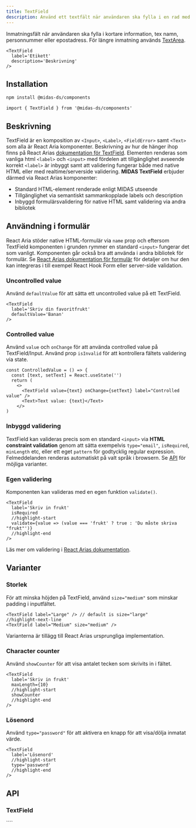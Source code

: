 ```yaml
---
title: TextField
description: Använd ett textfält när användaren ska fylla i en rad med text.
---
```



<ComponentHeader
  name='Textfield'
  friendlyName='Inmatningsfält, textfält, nummerfält, lösenordsfält'
  overrideHeadlessLink='https://react-spectrum.adobe.com/react-aria/TextField.html'
/>

Inmatningsfält när användaren ska fylla i kortare information, tex namn, personnummer eller epostadress. För längre inmatning används [TextArea](/components/textarea).

```tsx
<TextField
  label='Etikett'
  description='Beskrivning'
/>
```

<div className='card'>
  <TextField
    label='Etikett'
    description='Beskrivning'
  />
</div>

## Installation

```bash npm2yarn
npm install @midas-ds/components
```

```tsx
import { TextField } from '@midas-ds/components'
```

## Beskrivning

TextField är en komposition av `<Input>`, `<Label>`, `<FieldError>` samt `<Text>` som alla är React Aria komponenter.
Beskrivning av hur de hänger ihop finns på React Arias [dokumentation för TextField](https://react-spectrum.adobe.com/react-aria/TextField.html#anatomy).
Elementen renderas som vanliga html `<label>` och `<input>` med fördelen att tillgänglighet avseende korrekt `<label>` är inbyggt
samt att validering fungerar både med native HTML eller med realtime/serverside validering. **MIDAS TextField** erbjuder därmed via
React Arias komponenter:

- Standard HTML-element renderade enligt MIDAS utseende
- Tillgänglighet via semantiskt sammankopplade labels och description
- Inbyggd formulärsvalidering för native HTML samt validering via andra bibliotek

## Användning i formulär

React Aria stöder native HTML-formulär via `name` prop och eftersom TextField komponenten i grunden rymmer en standard `<input>` fungerar
det som vanligt. Komponenten går också bra att använda i andra bibliotek för formulär. Se [React Arias dokumentation för
formulär](https://react-spectrum.adobe.com/react-aria/forms.html) för detaljer om hur den kan integreras i till exempel
React Hook Form eller server-side validation.

### Uncontrolled value

Använd `defaultValue` för att sätta ett uncontrolled value på ett TextField.

```tsx
<TextField
  label='Skriv din favoritfrukt'
  defaultValue='Banan'
/>
```

<div className='card'>
  <TextField
    label='Skriv din favoritfrukt'
    defaultValue='Banan'
  />
</div>

### Controlled value

Använd `value` och `onChange` för att använda controlled value på TextField/Input. Använd prop `isInvalid` för att
kontrollera fältets validering via state.

```tsx title="ControlledValue.tsx"
const ControlledValue = () => {
  const [text, setText] = React.useState('')
  return (
    <>
      <TextField value={text} onChange={setText} label="Controlled value" />
      <Text>Text value: {text}</Text>
    </>
)
```

<ControlledValue />

### Inbyggd validering

TextField kan valideras precis som en standard `<input>` via **HTML constraint validation** genom att sätta exempelvis
`type="email"`, `isRequired`, `minLength` etc, eller ett eget `pattern` för godtycklig regular expression. Felmeddelanden
renderas automatiskt på valt språk i browsern. Se [API](#api) för möjliga varianter.

### Egen validering

Komponenten kan valideras med en egen funktion `validate()`.

```tsx
<TextField
  label='Skriv in frukt'
  isRequired
  //highlight-start
  validate={value => (value === 'frukt' ? true : 'Du måste skriva "frukt"')}
  //highlight-end
/>
```

Läs mer om validering i [React Arias dokumentation](https://react-spectrum.adobe.com/react-aria/forms.html#validation).

## Varianter

### Storlek

För att minska höjden på TextField, använd `size="medium"` som minskar padding i inputfältet.

```tsx
<TextField label="Large" /> // default is size="large"
//highlight-next-line
<TextField label="Medium" size="medium" />
```

<div className='card'>
  <span
    style={{
      display: 'flex',
      gap: '1rem',
      flexDirection: 'row',
    }}
  >
    <TextField
      label='Large'
      size='large'
      defaultValue='large textfield'
    />
    <TextField
      label='Medium'
      size='medium'
      defaultValue='medium textfield'
    />
  </span>
</div>

Varianterna är tillägg till React Arias ursprungliga implementation.

### Character counter

Använd `showCounter` för att visa antalet tecken som skrivits in i fältet.

```tsx
<TextField
  label='Skriv in frukt'
  maxLength={10}
  //highlight-start
  showCounter
  //highlight-end
/>
```

<div className='card'>
  <TextField
    label='Skriv in frukt'
    description='Max 10 tecken'
    maxLength={10}
    showCounter
  />
</div>

### Lösenord

Använd `type="password"` för att aktivera en knapp för att visa/dölja inmatat värde.

```tsx
<TextField
  label='Lösenord'
  //highlight-start
  type='password'
  //highlight-end
/>
```

<div className='card'>
  <TextField
    defaultValue='super-secret'
    label='Lösenord'
    autoComplete='off'
    type='password'
  />
</div>

## API

### TextField

<PropTable name='TextField' />
````
